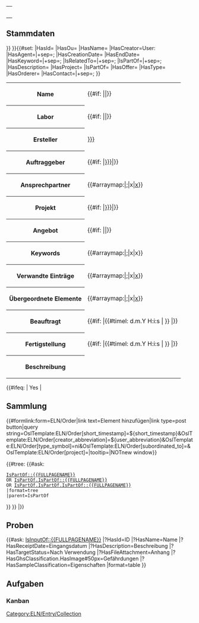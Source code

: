 <includeonly> <!-- __NOCACHE__ --> <div style="display:none">{{#if: {{{project|}}} |{{{{{project}}}/_acl}} }}</div><!-- {{#ifexist: {{{project|}}}/_acl |{{{{{project}}}/_acl}} }} --><!-- inherit permissions -->
<div class="custom-section-edit-form-link" data-form-name="ELN/Order" data-purge="true" data-link-label-msg="open-semantic-lab-edit" data-link-tooltip-msg="open-semantic-lab-edit-master-data"><!--
--><table class="info_box">
<tr>
<th class="heading" colspan="2">{{{id}}}</th>
</tr>
<tr>
<td class="picture" colspan="2"><div class="QrCodeGenerator" data-config='{"text": "{{fullurl:{{FULLPAGENAME}}}}", "image": true, "print": true, "heading": "{{{name|Laborauftrag}}}", "caption": "{{{id}}}"}'></div></td>
</tr>
<!-- <tr>
<td class="subheading" colspan="2">Stammdaten</td>
</tr>
<tr>
<th>ID</th>
<td>{{PAGENAME}}</td>
</tr> -->
</table>
== Stammdaten ==
</div>
<!-- {{OslTemplate:Helper/UI/VE/Visible |content=Stammdaten bearbeiten}}
{{OslTemplate:Helper/UI/VE/Hidden|content={{#formlink:form=ELN/Order|link text=Stammdaten bearbeiten|link type=post button|target={{FULLPAGENAME}}}}}} -->

<!-- <div style="float:right">
{{#ask: [[{{FULLPAGENAME}}]]
|?HasKeyword
|format=tagcloud
|limit=2500
|link=all
|headers=show
|searchlabel=… further results
|tagorder=alphabetical
|template=Tagcloud.tag.title
|increase=log
|widget=sphere
|height=200
|width=200
|mincount=1
|minsize=70
|maxsize=220
|maxtags=1000
}}
</div> -->{{DISPLAYTITLE: {{OslTemplate:Helper/Strings/CleanDisplayTitle |{{#if: {{{name|}}}|{{{name|}}} {{#ifeq: {{{display_id|No}}}|Yes|({{{id}}})}} | {{{id}}} }} }}
}}{{#set:
|HasId={{{id}}}
|HasOu={{{ou|}}}
|HasName={{{name|}}}
|HasCreator=User:{{{creator|}}}
|HasAgent={{{agents|}}}|+sep=;
|HasCreationDate={{{start_date|}}}
|HasEndDate={{{end_date|}}}
|HasKeyword={{{keywords|}}}|+sep=;
|IsRelatedTo={{{related_entries|}}}|+sep=;
|IsPartOf={{{subordinated_to|}}}|+sep=;
|HasDescription={{{description|}}}
<!-- |HasTypeSymbol={{{type_symbol|}}}
|HasShortTimestamp={{{short_timestamp|}}}
|HasCreatorAbbreviation={{{creator_abbreviation|}}} -->
|HasProject={{{project|}}}
|IsPartOf={{{project|}}}
|HasOffer={{{offer|}}}
|HasType={{{type|}}}
|HasOrderer={{{orderer|}}}
|HasContact={{{contact|}}}|+sep=;
<!-- |HasCosts={{{costs|0}}} € -->
}}{{{samples|}}}<!-- {{#ask: [[{{FULLPAGENAME}}]]
|mainlabel=-
|?HasCreator=Ersteller
|?HasProject=Projekt
|?HasKeyword=Keywords
|?HasCreationDate=Begonnen
|?HasEndDate=Beendet
|?HasDescription=Beschreibung
|format=table
|transpose=true
}}
{{#ask: [[{{FULLPAGENAME}}]]
|mainlabel=-
|?IsRelatedTo=Verwandte Einträge
|format=table
|transpose=true
}}
 --><table class="sortable wikitable smwtable jquery-tablesorter">
<tr>
<th>Name</th>
<td>{{#if: {{{name|}}}|{{{name|}}}|}}</td>
</tr>
<tr>
<th>Labor</th>
<td>{{#if: {{{ou|}}}|{{{ou|}}}|}} {{{ou_abbreviation|}}}</td>
</tr>
<tr>
<th>Ersteller</th>
<td>[[User:{{{creator|}}}]]</td>
</tr>
<tr>
<th>Auftraggeber</th>
<td>{{#if: {{{orderer|}}}|[[{{{orderer|}}}]]|}}</td>
</tr>
<tr>
<th>Ansprechpartner</th>
<td>{{#arraymap:{{{contact|}}}|;|x|[[x]]}}</td>
</tr>
<tr>
<th>Projekt</th>
<td>{{#if: {{{project|}}}|[[{{{project|}}}]]|}}</td>
</tr>
<tr>
<th>Angebot</th>
<td>{{#if: {{{offer|}}}|{{{offer|}}}|}}</td>
</tr>
<!-- <tr>
<th>Kosten in €</th>
<td>{{#if: {{{costs|}}}|{{{costs|}}}|}}</td>
</tr> -->
<tr>
<th>Keywords</th>
<td>{{#arraymap:{{{keywords|}}}|;|x|x}}</td>
</tr>
<tr>
<th>Verwandte Einträge</th>
<td>{{#arraymap:{{{related_entries|}}}|;|x|[[x]]}}</td>
</tr>
<tr>
<th>Übergeordnete Elemente</th>
<td>{{#arraymap:{{{subordinated_to|}}}|;|x|[[x]]}}</td>
</tr>
<tr>
<th>Beauftragt</th>
<td>{{#if: {{{start_date|}}} |{{#timel: d.m.Y H:i:s | {{{start_date|}}} }} |}}</td>
</tr>
<tr>
<th>Fertigstellung</th>
<td>{{#if: {{{end_date|}}} |{{#timel: d.m.Y H:i:s | {{{end_date|}}} }} |}}</td><!-- {{#timel: d. F Y, H:i:s | {{{end_date|}}} | de}} -->
</tr>
<tr>
<th>Beschreibung</th>
<td>{{{description|}}}</td>
</tr>
</table>
<!-- {{#ifeq: {{OslTemplate:Helper/Query/Plain |property=HasType}} | collection | -->
{{#ifeq: {{{collection|}}} | Yes | [[Category:ELN/Entry/Collection]]
== Sammlung ==
<div class=dynamic-page-form-link>{{#formlink:form=ELN/Order|link text=Element hinzufügen|link type=post button|query string=OslTemplate:ELN/Order[short_timestamp]=${short_timestamp}&OslTemplate:ELN/Order[creator_abbreviation]=${user_abbreviation}&OslTemplate:ELN/Order[type_symbol]=ni&OslTemplate:ELN/Order[subordinated_to]={{FULLPAGENAME}}&OslTemplate:ELN/Order[project]={{{project|}}}|tooltip=|NOTnew window}}</div>
{{#tree:
{{#ask:
 [[IsPartOf::{{FULLPAGENAME}}]]
 OR [[IsPartOf.IsPartOf::{{FULLPAGENAME}}]]
 OR [[IsPartOf.IsPartOf.IsPartOf::{{FULLPAGENAME}}]]
 |format=tree
 |parent=IsPartOf
}}
}}
<!-- Gesamtkosten: {{#ask:
 [[IsPartOf::{{FULLPAGENAME}}]]
 OR [[IsPartOf.IsPartOf::{{FULLPAGENAME}}]]
 OR [[IsPartOf.IsPartOf.IsPartOf::{{FULLPAGENAME}}]]
 |?HasCosts
 |format=sum
}} € -->
|}}

<div class="custom-section-edit-form-link" data-form-name="ELN/Order" data-purge="true" data-link-label-msg="open-semantic-lab-edit" data-link-tooltip-msg="open-semantic-lab-edit-master-data">
== Proben ==
{{#ask: [[IsInputOf::{{FULLPAGENAME}}]]
|?HasId=ID
|?HasName=Name
|?HasReceiptDate=Eingangsdatum
|?HasDescription=Beschreibung
|?HasTargetStatus=Nach Verwendung
|?HasFileAttachment=Anhang
|?HasGhsClassification.HasImage#50px=Gefährdungen
|?HasSampleClassification=Eigenschaften
|format=table
}}

== Aufgaben ==
=== Kanban ===
{{Actionable board
|All
|{{FULLPAGENAME}}
|To do, In work, Ready for review, Done
|False
|View
|{{FULLPAGENAME}}
|ELN/Order/Actionable|OslTemplate:ELN/Order/Actionable}}

<!-- === Kalender ===
{{#ask:
 [[Related article::{{FULLPAGENAME}}]]              
 |?Summary=title
 |?Due date=Has event start
 |?End Date=Has event end
 |?Details=description     
 |?Has event icon=icon              
 |?Has event color=color
 |?Has event location=location          
 |format=eventcalendar            
 |defaultview=month
 |start=earliest
}} -->

<div id="custom-ve-add-first-section-link"></div>
</includeonly>